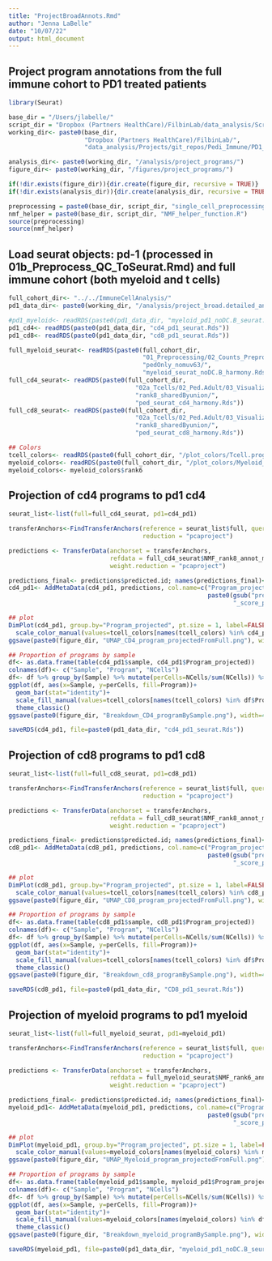 ```yaml
---
title: "ProjectBroadAnnots.Rmd"
author: "Jenna LaBelle"
date: "10/07/22"
output: html_document
---
```


## Project program annotations from the full immune cohort to PD1 treated patients

```r
library(Seurat) 

base_dir = "/Users/jlabelle/"
script_dir = "Dropbox (Partners HealthCare)/FilbinLab/data_analysis/Scripts/"
working_dir<- paste0(base_dir, 
                     "Dropbox (Partners HealthCare)/FilbinLab/",
                     "data_analysis/Projects/git_repos/Pedi_Immune/PD1_Treat/tenX/")

analysis_dir<- paste0(working_dir, "/analysis/project_programs/")
figure_dir<- paste0(working_dir, "/figures/project_programs/")

if(!dir.exists(figure_dir)){dir.create(figure_dir, recursive = TRUE)}
if(!dir.exists(analysis_dir)){dir.create(analysis_dir, recursive = TRUE)}

preprocessing = paste0(base_dir, script_dir, "single_cell_preprocessing_helper_functions.R")
nmf_helper = paste0(base_dir, script_dir, "NMF_helper_function.R")
source(preprocessing)
source(nmf_helper)

```

## Load seurat objects: pd-1 (processed in 01b_Preprocess_QC_ToSeurat.Rmd) and full immune cohort (both myeloid and t cells)
```r
full_cohort_dir<- "../../ImmuneCellAnalysis/"
pd1_data_dir<- paste0(working_dir, "/analysis/project_broad.detailed_annot/")

#pd1_myeloid<- readRDS(paste0(pd1_data_dir, "myeloid_pd1_noDC.B_seurat.Rds"))
pd1_cd4<- readRDS(paste0(pd1_data_dir, "cd4_pd1_seurat.Rds"))
pd1_cd8<- readRDS(paste0(pd1_data_dir, "cd8_pd1_seurat.Rds"))

full_myeloid_seurat<- readRDS(paste0(full_cohort_dir,
                                     "01_Preprocessing/02_Counts_Preprocess/analysis/detailed_annotation/",
                                     "pedOnly_nomuv63/",
                                     "myeloid_seurat_noDC.B_harmony.Rds"))
full_cd4_seurat<- readRDS(paste0(full_cohort_dir,
                                   "02a_Tcells/02_Ped.Adult/03_Visualize.Reannotate_programs/analysis/Reannotate_programs/",
                                   "rank8_sharedByunion/",
                                   "ped_seurat_cd4_harmony.Rds"))
full_cd8_seurat<- readRDS(paste0(full_cohort_dir,
                                   "02a_Tcells/02_Ped.Adult/03_Visualize.Reannotate_programs/analysis/Reannotate_programs/",
                                   "rank8_sharedByunion/",
                                   "ped_seurat_cd8_harmony.Rds"))

## Colors 
tcell_colors<- readRDS(paste0(full_cohort_dir, "/plot_colors/Tcell.programs_rank8sharedByunion_reAnnot.Rds"))
myeloid_colors<- readRDS(paste0(full_cohort_dir, "/plot_colors/Myeloid_program_colors.Rds"))
myeloid_colors<- myeloid_colors$rank6
```


## Projection of cd4 programs to pd1 cd4
```r
seurat_list<-list(full=full_cd4_seurat, pd1=cd4_pd1)

transferAnchors<-FindTransferAnchors(reference = seurat_list$full, query=seurat_list$pd1,
                                     reduction = "pcaproject")

predictions <- TransferData(anchorset = transferAnchors, 
                            refdata = full_cd4_seurat$NMF_rank8_annot_mergedByunion_reAnnot,
                            weight.reduction = "pcaproject")

predictions_final<- predictions$predicted.id; names(predictions_final)<- rownames(predictions)
cd4_pd1<- AddMetaData(cd4_pd1, predictions, col.name=c("Program_projected", 
                                                       paste0(gsub("prediction.score.", "", colnames(predictions)[2:ncol(predictions)]),
                                                              "_score_projected")))

## plot
DimPlot(cd4_pd1, group.by="Program_projected", pt.size = 1, label=FALSE, label.size = 6)+ 
  scale_color_manual(values=tcell_colors[names(tcell_colors) %in% cd4_pd1$Program_projected])
ggsave(paste0(figure_dir, "UMAP_CD4_program_projectedFromFull.png"), width=6, height=6)

## Proportion of programs by sample
df<- as.data.frame(table(cd4_pd1$sample, cd4_pd1$Program_projected))
colnames(df)<- c("Sample", "Program", "NCells")
df<- df %>% group_by(Sample) %>% mutate(perCells=NCells/sum(NCells)) %>% as.data.frame()
ggplot(df, aes(x=Sample, y=perCells, fill=Program))+
  geom_bar(stat="identity")+
  scale_fill_manual(values=tcell_colors[names(tcell_colors) %in% df$Program])+
  theme_classic()
ggsave(paste0(figure_dir, "Breakdown_CD4_programBySample.png"), width=4, height=4)

saveRDS(cd4_pd1, file=paste0(pd1_data_dir, "cd4_pd1_seurat.Rds"))
```

## Projection of cd8 programs to pd1 cd8
```r
seurat_list<-list(full=full_cd8_seurat, pd1=cd8_pd1)

transferAnchors<-FindTransferAnchors(reference = seurat_list$full, query=seurat_list$pd1,
                                     reduction = "pcaproject")

predictions <- TransferData(anchorset = transferAnchors, 
                            refdata = full_cd8_seurat$NMF_rank8_annot_mergedByunion_reAnnot,
                            weight.reduction = "pcaproject")

predictions_final<- predictions$predicted.id; names(predictions_final)<- rownames(predictions)
cd8_pd1<- AddMetaData(cd8_pd1, predictions, col.name=c("Program_projected", 
                                                       paste0(gsub("prediction.score.", "", colnames(predictions)[2:ncol(predictions)]),
                                                              "_score_projected")))

## plot
DimPlot(cd8_pd1, group.by="Program_projected", pt.size = 1, label=FALSE, label.size = 6)+ 
  scale_color_manual(values=tcell_colors[names(tcell_colors) %in% cd8_pd1$Program_projected])
ggsave(paste0(figure_dir, "UMAP_CD8_program_projectedFromFull.png"), width=6, height=6)

## Proportion of programs by sample
df<- as.data.frame(table(cd8_pd1$sample, cd8_pd1$Program_projected))
colnames(df)<- c("Sample", "Program", "NCells")
df<- df %>% group_by(Sample) %>% mutate(perCells=NCells/sum(NCells)) %>% as.data.frame()
ggplot(df, aes(x=Sample, y=perCells, fill=Program))+
  geom_bar(stat="identity")+
  scale_fill_manual(values=tcell_colors[names(tcell_colors) %in% df$Program])+
  theme_classic()
ggsave(paste0(figure_dir, "Breakdown_cd8_programBySample.png"), width=4, height=4)

saveRDS(cd8_pd1, file=paste0(pd1_data_dir, "CD8_pd1_seurat.Rds"))
```

## Projection of myeloid programs to pd1 myeloid
```r
seurat_list<-list(full=full_myeloid_seurat, pd1=myeloid_pd1)

transferAnchors<-FindTransferAnchors(reference = seurat_list$full, query=seurat_list$pd1,
                                     reduction = "pcaproject")

predictions <- TransferData(anchorset = transferAnchors, 
                            refdata = full_myeloid_seurat$NMF_rank6_annotByAdult10X,
                            weight.reduction = "pcaproject")

predictions_final<- predictions$predicted.id; names(predictions_final)<- rownames(predictions)
myeloid_pd1<- AddMetaData(myeloid_pd1, predictions, col.name=c("Program_projected", 
                                                       paste0(gsub("prediction.score.", "", colnames(predictions)[2:ncol(predictions)]),
                                                              "_score_projected")))

## plot
DimPlot(myeloid_pd1, group.by="Program_projected", pt.size = 1, label=FALSE, label.size = 6)+
  scale_color_manual(values=myeloid_colors[names(myeloid_colors) %in% myeloid_pd1$Program_projected])
ggsave(paste0(figure_dir, "UMAP_Myeloid_program_projectedFromFull.png"), width=6, height=6)

## Proportion of programs by sample
df<- as.data.frame(table(myeloid_pd1$sample, myeloid_pd1$Program_projected))
colnames(df)<- c("Sample", "Program", "NCells")
df<- df %>% group_by(Sample) %>% mutate(perCells=NCells/sum(NCells)) %>% as.data.frame()
ggplot(df, aes(x=Sample, y=perCells, fill=Program))+
  geom_bar(stat="identity")+
  scale_fill_manual(values=myeloid_colors[names(myeloid_colors) %in% df$Program])+
  theme_classic()
ggsave(paste0(figure_dir, "Breakdown_myeloid_programBySample.png"), width=4, height=4)

saveRDS(myeloid_pd1, file=paste0(pd1_data_dir, "myeloid_pd1_noDC.B_seurat.Rds"))
```


